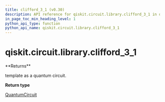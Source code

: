 ```yaml
---
title: clifford_3_1 (v0.30)
description: API reference for qiskit.circuit.library.clifford_3_1 in qiskit v0.30
in_page_toc_min_heading_level: 1
python_api_type: function
python_api_name: qiskit.circuit.library.clifford_3_1
---
```


<span id="qiskit-circuit-library-clifford-3-1" />

# qiskit.circuit.library.clifford\_3\_1

<Function id="qiskit.circuit.library.clifford_3_1" isDedicatedPage={true} github="https://github.com/qiskit/qiskit/tree/stable/0.18/qiskit/circuit/library/templates/clifford/clifford_3_1.py" signature="clifford_3_1()">
  **Returns**

  template as a quantum circuit.

  **Return type**

  [QuantumCircuit](qiskit.circuit.QuantumCircuit "qiskit.circuit.QuantumCircuit")
</Function>

